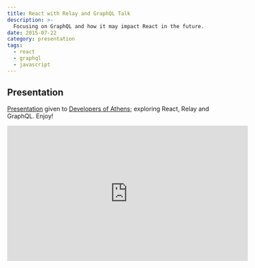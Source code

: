 ```yaml
---
title: React with Relay and GraphQL Talk
description: >-
  Focusing on GraphQL and how it may impact React in the future.
date: 2015-07-22
category: presentation
tags:
  - react
  - graphql
  - javascript
---
```


## Presentation

[Presentation](http://jas.link/react-relay-graphql-talk) given to [Developers of Athens](https://www.meetup.com/Developers-of-Athens/events/219666306/); exploring React, Relay and GraphQL. Enjoy!

<iframe
  width="560"
  height="315"
  src="https://www.youtube.com/embed/Cfna8gwt9h8"
  frameBorder="0"
  allowFullScreen
/>

